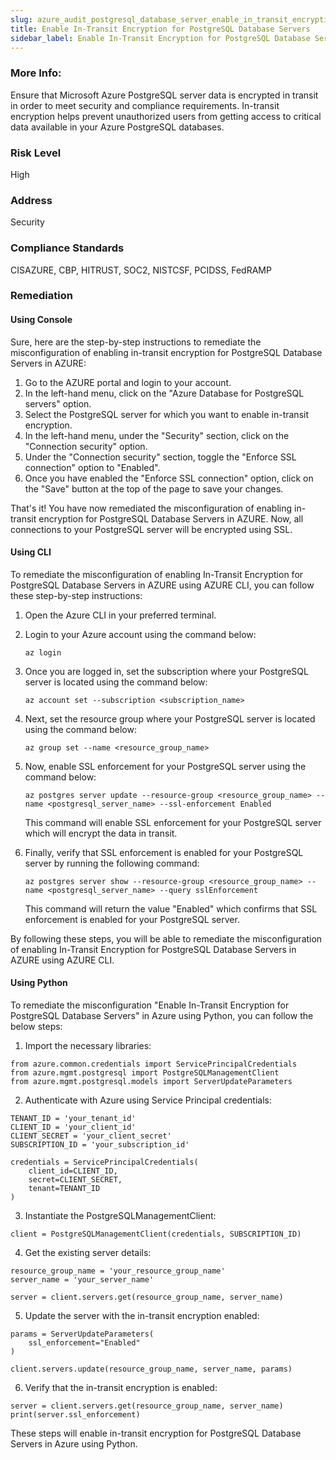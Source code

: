 ```yaml
---
slug: azure_audit_postgresql_database_server_enable_in_transit_encryption
title: Enable In-Transit Encryption for PostgreSQL Database Servers
sidebar_label: Enable In-Transit Encryption for PostgreSQL Database Servers
---
```


### More Info:

Ensure that Microsoft Azure PostgreSQL server data is encrypted in transit in order to meet security and compliance requirements. In-transit encryption helps prevent unauthorized users from getting access to critical data available in your Azure PostgreSQL databases.

### Risk Level

High

### Address

Security

### Compliance Standards

CISAZURE, CBP, HITRUST, SOC2, NISTCSF, PCIDSS, FedRAMP
### Remediation

#### Using Console

Sure, here are the step-by-step instructions to remediate the misconfiguration of enabling in-transit encryption for PostgreSQL Database Servers in AZURE:

1. Go to the AZURE portal and login to your account.
2. In the left-hand menu, click on the "Azure Database for PostgreSQL servers" option.
3. Select the PostgreSQL server for which you want to enable in-transit encryption.
4. In the left-hand menu, under the "Security" section, click on the "Connection security" option.
5. Under the "Connection security" section, toggle the "Enforce SSL connection" option to "Enabled".
6. Once you have enabled the "Enforce SSL connection" option, click on the "Save" button at the top of the page to save your changes.

That's it! You have now remediated the misconfiguration of enabling in-transit encryption for PostgreSQL Database Servers in AZURE. Now, all connections to your PostgreSQL server will be encrypted using SSL.

#### Using CLI

To remediate the misconfiguration of enabling In-Transit Encryption for PostgreSQL Database Servers in AZURE using AZURE CLI, you can follow these step-by-step instructions:

1. Open the Azure CLI in your preferred terminal.

2. Login to your Azure account using the command below:

   ```
   az login
   ```

3. Once you are logged in, set the subscription where your PostgreSQL server is located using the command below:

   ```
   az account set --subscription <subscription_name>
   ```

4. Next, set the resource group where your PostgreSQL server is located using the command below:

   ```
   az group set --name <resource_group_name>
   ```

5. Now, enable SSL enforcement for your PostgreSQL server using the command below:

   ```
   az postgres server update --resource-group <resource_group_name> --name <postgresql_server_name> --ssl-enforcement Enabled
   ```

   This command will enable SSL enforcement for your PostgreSQL server which will encrypt the data in transit.

6. Finally, verify that SSL enforcement is enabled for your PostgreSQL server by running the following command:

   ```
   az postgres server show --resource-group <resource_group_name> --name <postgresql_server_name> --query sslEnforcement
   ```

   This command will return the value "Enabled" which confirms that SSL enforcement is enabled for your PostgreSQL server.

By following these steps, you will be able to remediate the misconfiguration of enabling In-Transit Encryption for PostgreSQL Database Servers in AZURE using AZURE CLI.

#### Using Python

To remediate the misconfiguration "Enable In-Transit Encryption for PostgreSQL Database Servers" in Azure using Python, you can follow the below steps:

1. Import the necessary libraries:

```
from azure.common.credentials import ServicePrincipalCredentials
from azure.mgmt.postgresql import PostgreSQLManagementClient
from azure.mgmt.postgresql.models import ServerUpdateParameters
```

2. Authenticate with Azure using Service Principal credentials:

```
TENANT_ID = 'your_tenant_id'
CLIENT_ID = 'your_client_id'
CLIENT_SECRET = 'your_client_secret'
SUBSCRIPTION_ID = 'your_subscription_id'

credentials = ServicePrincipalCredentials(
    client_id=CLIENT_ID,
    secret=CLIENT_SECRET,
    tenant=TENANT_ID
)
```

3. Instantiate the PostgreSQLManagementClient:

```
client = PostgreSQLManagementClient(credentials, SUBSCRIPTION_ID)
```

4. Get the existing server details:

```
resource_group_name = 'your_resource_group_name'
server_name = 'your_server_name'

server = client.servers.get(resource_group_name, server_name)
```

5. Update the server with the in-transit encryption enabled:

```
params = ServerUpdateParameters(
    ssl_enforcement="Enabled"
)

client.servers.update(resource_group_name, server_name, params)
```

6. Verify that the in-transit encryption is enabled:

```
server = client.servers.get(resource_group_name, server_name)
print(server.ssl_enforcement)
```

These steps will enable in-transit encryption for PostgreSQL Database Servers in Azure using Python.



